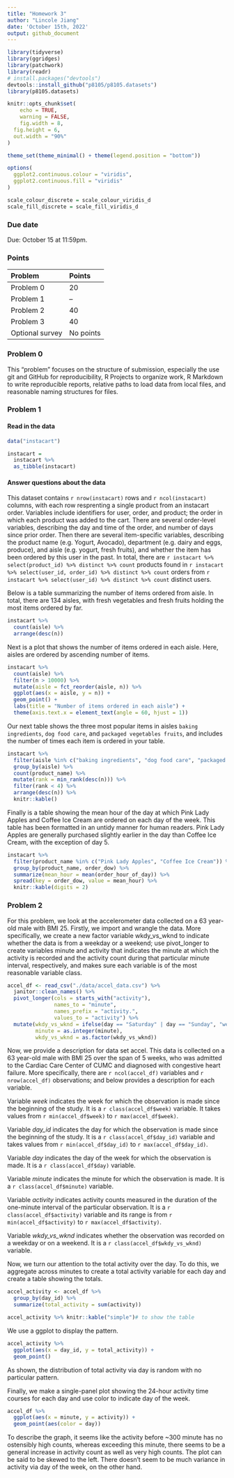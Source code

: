 ```yaml
---
title: "Homework 3"
author: "Lincole Jiang"
date: 'October 15th, 2022'
output: github_document
---
```


```r
library(tidyverse)
library(ggridges)
library(patchwork)
library(readr)
# install.packages("devtools")
devtools::install_github("p8105/p8105.datasets")
library(p8105.datasets)

knitr::opts_chunk$set(
	echo = TRUE,
	warning = FALSE,
	fig.width = 8, 
  fig.height = 6,
  out.width = "90%"
)

theme_set(theme_minimal() + theme(legend.position = "bottom"))

options(
  ggplot2.continuous.colour = "viridis",
  ggplot2.continuous.fill = "viridis"
)

scale_colour_discrete = scale_colour_viridis_d
scale_fill_discrete = scale_fill_viridis_d
```

### Due date

Due: October 15 at 11:59pm. 

### Points

| Problem         | Points    |
|:--------------- |:--------- |
| Problem 0       | 20        |
| Problem 1       | --        |
| Problem 2       | 40        |
| Problem 3       | 40        |
| Optional survey | No points |


### Problem 0

This “problem” focuses on the structure of submission, especially the use git and GitHub for reproducibility, R Projects to organize work, R Markdown to write reproducible reports, relative paths to load data from local files, and reasonable naming structures for files.

### Problem 1

#### Read in the data

```r
data("instacart")

instacart = 
  instacart %>% 
  as_tibble(instacart)
```

#### Answer questions about the data

This dataset contains `r nrow(instacart)` rows and `r ncol(instacart)` columns, with each row resprenting a single product from an instacart order. Variables include identifiers for user, order, and product; the order in which each product was added to the cart. There are several order-level variables, describing the day and time of the order, and number of days since prior order. Then there are several item-specific variables, describing the product name (e.g. Yogurt, Avocado), department (e.g. dairy and eggs, produce), and aisle (e.g. yogurt, fresh fruits), and whether the item has been ordered by this user in the past. In total, there are `r instacart %>% select(product_id) %>% distinct %>% count` products found in `r instacart %>% select(user_id, order_id) %>% distinct %>% count` orders from `r instacart %>% select(user_id) %>% distinct %>% count` distinct users.

Below is a table summarizing the number of items ordered from aisle. In total, there are 134 aisles, with fresh vegetables and fresh fruits holding the most items ordered by far.

```r
instacart %>% 
  count(aisle) %>% 
  arrange(desc(n))
```

Next is a plot that shows the number of items ordered in each aisle. Here, aisles are ordered by ascending number of items.

```r
instacart %>% 
  count(aisle) %>% 
  filter(n > 10000) %>% 
  mutate(aisle = fct_reorder(aisle, n)) %>% 
  ggplot(aes(x = aisle, y = n)) + 
  geom_point() + 
  labs(title = "Number of items ordered in each aisle") +
  theme(axis.text.x = element_text(angle = 60, hjust = 1))

```

Our next table shows the three most popular items in aisles `baking ingredients`, `dog food care`, and `packaged vegetables fruits`, and includes the number of times each item is ordered in your table.

```r
instacart %>% 
  filter(aisle %in% c("baking ingredients", "dog food care", "packaged vegetables fruits")) %>%
  group_by(aisle) %>% 
  count(product_name) %>% 
  mutate(rank = min_rank(desc(n))) %>% 
  filter(rank < 4) %>% 
  arrange(desc(n)) %>%
  knitr::kable()
```

Finally is a table showing the mean hour of the day at which Pink Lady Apples and Coffee Ice Cream are ordered on each day of the week. This table has been formatted in an untidy manner for human readers. Pink Lady Apples are generally purchased slightly earlier in the day than Coffee Ice Cream, with the exception of day 5.

```r
instacart %>%
  filter(product_name %in% c("Pink Lady Apples", "Coffee Ice Cream")) %>%
  group_by(product_name, order_dow) %>%
  summarize(mean_hour = mean(order_hour_of_day)) %>%
  spread(key = order_dow, value = mean_hour) %>%
  knitr::kable(digits = 2)
```


### Problem 2

For this problem, we look at the accelerometer data collected on a 63 year-old male with BMI 25. Firstly, we import and wrangle the data. More specifically, we create a new factor variable wkdy_vs_wknd to indicate whether the data is from a weekday or a weekend; use pivot_longer to create variables minute and activity that indicates the minute at which the activity is recorded and the activity count during that particular minute interval, respectively, and makes sure each variable is of the most reasonable variable class.

```r
accel_df <- read_csv("./data/accel_data.csv") %>%
  janitor::clean_names() %>%
  pivot_longer(cols = starts_with("activity"),
               names_to = "minute",
               names_prefix = "activity.",
               values_to = "activity") %>%
  mutate(wkdy_vs_wknd = ifelse(day == "Saturday" | day == "Sunday", "weekend", "weekday"),
         minute = as.integer(minute),
         wkdy_vs_wknd = as.factor(wkdy_vs_wknd)) 
```

Now, we provide a description for data set accel. This data is collected on a 63 year-old male with BMI 25 over the span of 5 weeks, who was admitted to the Cardiac Care Center of CUMC and diagnosed with congestive heart failure. More specifically, there are `r ncol(accel_df)` variables and `r nrow(accel_df)` observations; and below provides a description for each variable. 

Variable *week* indicates the week for which the observation is made since the beginning of the study. It is a `r class(accel_df$week)` variable. It takes values from `r min(accel_df$week)` to `r max(accel_df$week)`.

Variable *day_id* indicates the day for which the observation is made since the beginning of the study. It is a `r class(accel_df$day_id)` variable and takes values from `r min(accel_df$day_id)` to `r max(accel_df$day_id)`.

Variable *day* indicates the day of the week for which the observation is made. It is a `r class(accel_df$day)` variable.

Variable *minute* indicates the minute for which the observation is made. It is a `r class(accel_df$minute)` variable.

Variable *activity* indicates activity counts measured in the duration of the one-minute interval of the particular observation. It is a `r class(accel_df$activity)` variable and its range is from `r min(accel_df$activity)` to `r max(accel_df$activity)`.

Variable *wkdy_vs_wknd* indicates whether the observation was recorded on a weekday or on a weekend. It is a `r class(accel_df$wkdy_vs_wknd)` variable.

Now, we turn our attention to the total activity over the day. To do this, we aggregate across minutes to create a total activity variable for each day and create a table showing the totals.

```r
accel_activity <- accel_df %>% 
  group_by(day_id) %>%
  summarize(total_activity = sum(activity))

accel_activity %>% knitr::kable("simple")# to show the table
```

We use a ggplot to display the pattern.

```r
accel_activity %>%
  ggplot(aes(x = day_id, y = total_activity)) +
  geom_point()
```

As shown, the distribution of total activity via day is random with no particular pattern.

Finally, we make a single-panel plot showing the 24-hour activity time courses for each day and use color to indicate day of the week.

```r
accel_df %>% 
  ggplot(aes(x = minute, y = activity)) +
  geom_point(aes(color = day))
```

To describe the graph, it seems like the activity before ~300 minute has no ostensibly high counts, whereas exceeding this minute, there seems to be a general increase in activity count as well as very high counts. The plot can be said to be skewed to the left. There doesn't seem to be much variance in activity via day of the week, on the other hand.

